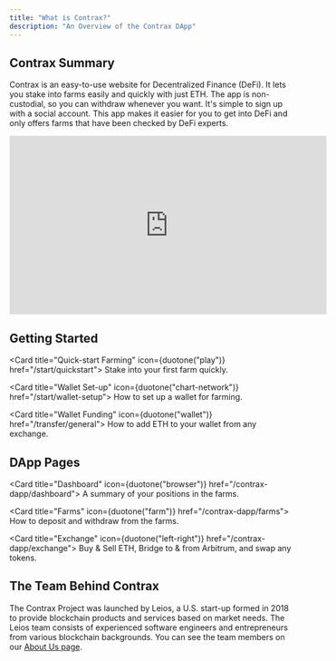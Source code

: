 ```yaml
---
title: "What is Contrax?"
description: "An Overview of the Contrax DApp"
---
```


## Contrax Summary

Contrax is an easy-to-use website for Decentralized Finance (DeFi). It lets you stake into farms easily and quickly with just ETH. The app is non-custodial, so you can withdraw whenever you want.
It's simple to sign up with a social account. This app makes it easier for you to get into DeFi and only offers farms that have been checked by DeFi experts.

<iframe
    width="560"
    height="315"
    src="https://www.youtube.com/embed/oaKZ-0XyHt4"
    title="YouTube video player"
    frameborder="0"
    allow="accelerometer; autoplay; clipboard-write; encrypted-media; gyroscope; picture-in-picture"
    allowfullscreen
></iframe>

## Getting Started

<Card title="Quick-start Farming" icon={duotone("play")} href="/start/quickstart">
    Stake into your first farm quickly.
</Card>

<Card title="Wallet Set-up" icon={duotone("chart-network")} href="/start/wallet-setup">
    How to set up a wallet for farming.
</Card>

<Card title="Wallet Funding" icon={duotone("wallet")} href="/transfer/general">
    How to add ETH to your wallet from any exchange.
</Card>

## DApp Pages

<Card title="Dashboard" icon={duotone("browser")} href="/contrax-dapp/dashboard">
    A summary of your positions in the farms.
</Card>

<Card title="Farms" icon={duotone("farm")} href="/contrax-dapp/farms">
    How to deposit and withdraw from the farms.
</Card>

<Card title="Exchange" icon={duotone("left-right")} href="/contrax-dapp/exchange">
    Buy & Sell ETH, Bridge to & from Arbitrum, and swap any tokens.
</Card>

## The Team Behind Contrax

The Contrax Project was launched by Leios, a U.S. start-up formed in 2018 to provide blockchain products and services based on market needs. The Leios team consists of experienced software engineers and entrepreneurs from various blockchain backgrounds. You can see the team members on our [About Us page](https://contrax.finance/about).
